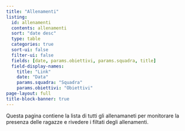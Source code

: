 ```yaml
---
title: "Allenamenti"
listing:
  id: allenamenti
  contents: allenamenti
  sort: "date desc"
  type: table
  categories: true
  sort-ui: false
  filter-ui: false
  fields: [date, params.obiettivi, params.squadra, title]
  field-display-names:
    title: "Link"
    date: "Data"
    params.squadra: "Squadra"
    params.obiettivi: "Obiettivi"
page-layout: full
title-block-banner: true
---
```


Questa pagina contiene la lista di tutti gli allenamaneti per monitorare la presenza delle ragazze e rivedere i filtati degli allenamenti.

::: {#allenamenti}
:::
